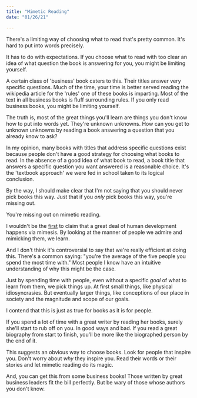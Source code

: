 ```yaml
---
title: "Mimetic Reading"
date: "01/26/21"

---
```


There's a limiting way of choosing what to read that's pretty common. It's hard to put into words precisely.

It has to do with expectations. If you choose what to read with too clear an idea of what question the book is answering for you, you might be limiting yourself.

A certain class of 'business' book caters to this. Their titles answer very specific questions. Much of the time, your time is better served reading the wikipedia article for the 'rules' one of these books is imparting. Most of the text in all business books is fluff surrounding rules. If you only read business books, you might be limiting yourself.

The truth is, most of the great things you'll learn are things you don't know how to put into words yet. They're unknown unknowns. How can you get to unknown unknowns by reading a book answering a question that you already know to ask?

In my opinion, many books with titles that address specific questions exist because people don't have a good strategy for choosing what books to read. In the absence of a good idea of what book to read, a book title that answers a specific question you want answered is a reasonable choice. It's the 'textbook approach' we were fed in school taken to its logical conclusion.

By the way, I should make clear that I'm not saying that you should never pick books this way. Just that if you *only* pick books this way, you're missing out.

You're missing out on mimetic reading.

I wouldn't be the [first](https://en.wikipedia.org/wiki/Ren%C3%A9_Girard) to claim that a great deal of human development happens via mimesis. By looking at the manner of people we admire and mimicking them, we learn.

And I don't think it's controversial to say that we're really efficient at doing this. There's a common saying: "you're the average of the five people you spend the most time with." Most people I know have an intuitive understanding of why this might be the case.

Just by spending time with people, even without a specific *goal* of what to learn from them, we pick things up. At first small things, like physical idiosyncrasies. But eventually larger things, like conceptions of our place in society and the magnitude and scope of our goals.

I contend that this is just as true for books as it is for people.

If you spend a lot of time with a great writer by reading her books, surely she'll start to rub off on you. In good ways and bad. If you read a great biography from start to finish, you'll be more like the biographed person by the end of it.

This suggests an obvious way to choose books. Look for people that inspire you. Don't worry about *why* they inspire you. Read their words or their stories and let mimetic reading do its magic.

And, you can get this from some business books! Those written by great business leaders fit the bill perfectly. But be wary of those whose authors you don't know.